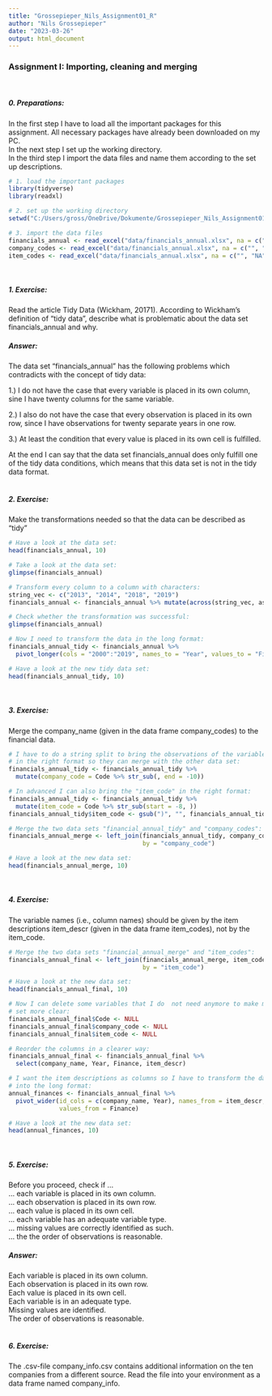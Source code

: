 ```yaml
---
title: "Grossepieper_Nils_Assignment01_R"
author: "Nils Grossepieper"
date: "2023-03-26"
output: html_document
---
```


### __Assignment I: Importing, cleaning and merging__
\

##### __0. Preparations:__

In the first step I have to load all the important packages for this assignment.
All necessary packages have already been downloaded on my PC.\
In the next step I set up the working directory.\
In the third step I import the data files and name them according to the set up 
descriptions.\

```r
# 1. load the important packages
library(tidyverse)
library(readxl)

# 2. set up the working directory
setwd("C:/Users/gross/OneDrive/Dokumente/Grossepieper_Nils_Assignment01")

# 3. import the data files
financials_annual <- read_excel("data/financials_annual.xlsx", na = c("", "NA"), sheet = 1)
company_codes <- read_excel("data/financials_annual.xlsx", na = c("", "NA"), sheet = 2)
item_codes <- read_excel("data/financials_annual.xlsx", na = c("", "NA"), sheet = 3)
```
\


##### __1. Exercise:__

Read the article Tidy Data (Wickham, 20171). According to Wickham’s definition of “tidy data”, describe
what is problematic about the data set financials_annual and why.
\

##### __Answer:__

The data set "financials_annual" has the following problems which contradicts
with the concept of tidy data: \

1.) I do not have the case that every variable is placed in its own column,
sine I have twenty columns for the same variable. \

2.) I also do not have the case that every observation is placed in its own
row, since I have observations for twenty separate years in one row. \

3.) At least the condition that every value is placed in its own cell is 
fulfilled. \

At the end I can say that the data set financials_annual does only fulfill 
one of the tidy data conditions, which means that this data set is not in the
tidy data format. \
\


##### __2. Exercise:__

Make the transformations needed so that the data can be described as “tidy” \

```r
# Have a look at the data set:
head(financials_annual, 10)
```

```r
# Take a look at the data set:
glimpse(financials_annual)

# Transform every column to a column with characters:
string_vec <- c("2013", "2014", "2018", "2019")
financials_annual <- financials_annual %>% mutate(across(string_vec, as.character))

# Check whether the transformation was successful:
glimpse(financials_annual)

# Now I need to transform the data in the long format:
financials_annual_tidy <- financials_annual %>%
  pivot_longer(cols = "2000":"2019", names_to = "Year", values_to = "Finance")


```
```r
# Have a look at the new tidy data set:
head(financials_annual_tidy, 10)
```
\


##### __3. Exercise:__

Merge the company_name (given in the data frame company_codes) to the financial data. \

```r
# I have to do a string split to bring the observations of the variable "Code"
# in the right format so they can merge with the other data set:
financials_annual_tidy <- financials_annual_tidy %>%
  mutate(company_code = Code %>% str_sub(, end = -10))

# In advanced I can also bring the "item_code" in the right format:
financials_annual_tidy <- financials_annual_tidy %>%
  mutate(item_code = Code %>% str_sub(start = -8, ))
financials_annual_tidy$item_code <- gsub(")", "", financials_annual_tidy$item_code)

# Merge the two data sets "financial_annual_tidy" and "company_codes":
financials_annual_merge <- left_join(financials_annual_tidy, company_codes,
                                     by = "company_code")

# Have a look at the new data set:
head(financials_annual_merge, 10)

```
\


##### __4. Exercise:__

The variable names (i.e., column names) should be given by the item descriptions item_descr (given
in the data frame item_codes), not by the item_code. \

```r
# Merge the two data sets "financial_annual_merge" and "item_codes":
financials_annual_final <- left_join(financials_annual_merge, item_codes,
                                     by = "item_code")

# Have a look at the new data set:
head(financials_annual_final, 10)

# Now I can delete some variables that I do  not need anymore to make my data
# set more clear:
financials_annual_final$Code <- NULL
financials_annual_final$company_code <- NULL
financials_annual_final$item_code <- NULL

# Reorder the columns in a clearer way:
financials_annual_final <- financials_annual_final %>%
  select(company_name, Year, Finance, item_descr)

# I want the item descriptions as columns so I have to transform the data set
# into the long format:
annual_finances <- financials_annual_final %>%
  pivot_wider(id_cols = c(company_name, Year), names_from = item_descr, 
              values_from = Finance)

# Have a look at the new data set:
head(annual_finances, 10)

```
\


##### __5. Exercise:__

Before you proceed, check if …\
… each variable is placed in its own column.\
… each observation is placed in its own row.\
… each value is placed in its own cell.\
… each variable has an adequate variable type.\
… missing values are correctly identified as such.\
… the the order of observations is reasonable.\

##### __Answer:__

Each variable is placed in its own column. \
Each observation is placed in its own row. \
Each value is placed in its own cell. \
Each variable is in an adequate type. \
Missing values are identified. \
The order of observations is reasonable. \
\


##### __6. Exercise:__

The .csv-file company_info.csv contains additional information on the ten companies from a different
source. Read the file into your environment as a data frame named company_info. \
































